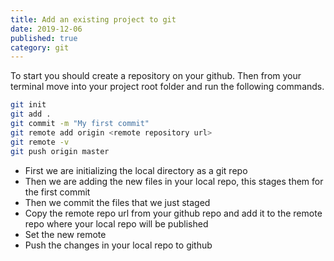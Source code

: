 ```yaml
---
title: Add an existing project to git
date: 2019-12-06
published: true
category: git
---
```


<Text>To start you should create a repository on your github. Then from your terminal move into your project root folder and run the following commands.</Text>

```bash
git init
git add .
git commit -m "My first commit"
git remote add origin <remote repository url>
git remote -v
git push origin master
```
- <ListItem>First we are initializing the local directory as a git repo</ListItem>
- <ListItem>Then we are adding the new files in your local repo, this stages them for the first commit</ListItem>
- <ListItem>Then we commit the files that we just staged</ListItem>
- <ListItem>Copy the remote repo url from your github repo and add it to the remote repo where your local repo will be published</ListItem>
- <ListItem>Set the new remote</ListItem>
- <ListItem>Push the changes in your local repo to github</ListItem>